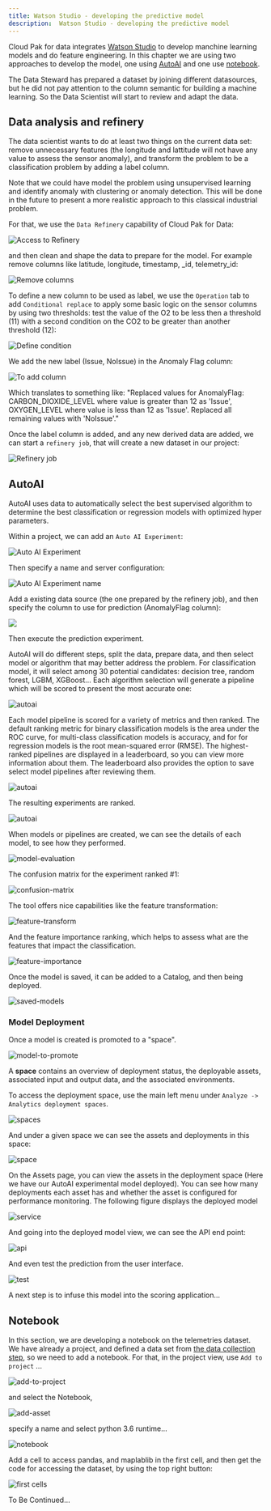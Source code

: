 ```yaml
---
title: Watson Studio - developing the predictive model
description:  Watson Studio - developing the predictive model
---
```


Cloud Pak for data integrates [Watson Studio](https://www.ibm.com/cloud/watson-studio) to develop manchine learning models and do feature engineering. In this chapter we are using two approaches to develop the model, one using [AutoAI](https://www.ibm.com/cloud/watson-studio/autoai) and one use [notebook](#notebook).

The Data Steward has prepared a dataset by joining different datasources, but he did not pay attention to the column semantic for building a machine learning. So the Data Scientist will start to review and adapt the data.


## Data analysis and refinery

The data scientist wants to do at least two things on the current data set: remove unnecessary features (the longitude and lattitude will not have any value to assess the sensor anomaly), and transform the problem to be a classification problem by adding a label column. 

Note that we could have model the problem using unsupervised learning and identify anomaly with clustering or anomaly detection. This will be done in the future to present a more realistic approach to this classical industrial problem.

For that, we use the `Data Refinery` capability of Cloud Pak for Data:

![Access to Refinery](images/access-refine.png)

and then clean and shape the data to prepare for the model. For example remove columns like latitude, longitude, timestamp, _id, telemetry_id:

![Remove columns](images/remove-column.png)

To define a new column to be used as label, we use the `Operation` tab to add `Conditional replace` to apply some basic logic on the sensor columns by using two thresholds: test the value of the O2 to be less then a threshold (11) with a second condition on the CO2 to be greater than another threshold (12):

![Define condition](images/anomaly-flag-1.png)

We add the new label (Issue, NoIssue) in the Anomaly Flag column:

![To add column](images/anomaly-flag-2.png)

Which translates to something like: "Replaced values for AnomalyFlag: CARBON_DIOXIDE_LEVEL where value is greater than 12 as 'Issue', OXYGEN_LEVEL where value is less than 12 as 'Issue'. Replaced all remaining values with 'NoIssue'."

Once the label column is added, and any new derived data are added, we can start a `refinery job`, that will create a new dataset in our project:

![Refinery job](images/refinery-job.png)

## AutoAI

AutoAI uses data to automatically select the best supervised algorithm to determine the best classification or regression models with optimized hyper parameters.

Within a project, we can add an `Auto AI Experiment`:

![Auto AI Experiment](images/autoai-experiment.png)

Then specify a name and server configuration:

![Auto AI Experiment name](images/autoai-experiment-2.png)

Add a existing data source (the one prepared by the refinery job), and then specify the column to use for prediction (AnomalyFlag column):

![](images/autoai-class-column.png)

Then execute the prediction experiment.

AutoAI will do different steps, split the data, prepare data, and then select model or algorithm that may better address the problem. For classification model, it will select among 30 potential candidates: decision tree, random forest, LGBM, XGBoost... Each algorithm selection will generate a pipeline which will be scored to present the most accurate one:

![autoai](images/autoai-1.png)


Each model pipeline is scored for a variety of metrics and then ranked. The default ranking metric for binary classification models is the area under the ROC curve, for multi-class classification models is accuracy, and for for regression models is the root mean-squared error (RMSE). The highest-ranked pipelines are displayed in a leaderboard, so you can view more information about them. The leaderboard also provides the option to save select model pipelines after reviewing them.

![autoai](images/a_Autoai_2.png)

The resulting experiments are ranked.

![autoai](images/autoai-2.png)

When models or pipelines are created, we can see the details of each model, to see how they performed.

![model-evaluation](images/a_model_evaluation_1.png)


The confusion matrix for the experiment ranked #1:

![confusion-matrix](images/confusion-matrix.png)

The tool offers nice capabilities like the feature transformation:

![feature-transform](images/feature-transform.png)

And the feature importance ranking, which helps to assess what are the features that impact the classification.

![feature-importance](images/feature-importance.png)

Once the model is saved, it can be added to a Catalog, and then being deployed.

![saved-models](images/saved-models.png)

### Model Deployment

Once a model is created is promoted to a "space".

![model-to-promote](images/model-to-promote.png)

A **space** contains an overview of deployment status, the deployable assets, associated input and output data, and the associated environments.

To access the deployment space, use the main left menu under `Analyze -> Analytics deployment spaces`.

![spaces](images/spaces.png)

And under a given space we can see the assets and deployments in this space:

![space](images/aspace.png)

On the Assets page, you can view the assets in the deployment space (Here we have our AutoAI experimental model deployed). You can see how many deployments each asset has and whether the asset is configured for performance monitoring. The following figure displays the deployed model

![service](images/online-service.png)

And going into the deployed model view, we can see the API end point:

![api](images/model-api.png)

And even test the prediction from the user interface.

![test](images/test-api.png)

A next step is to infuse this model into the scoring application...

## Notebook

In this section, we are developing a notebook on the telemetries dataset. We have already a project, and defined a data set from [the data collection step](../collect/cp4d-collect-data.md), so we need to add a notebook. For that, in the project view, use `Add to project` ...

![add-to-project](images/add-to-project.png)

and select the Notebook, 

![add-asset](images/add-asset.png)

specify a name and select python 3.6 runtime...

![notebook](images/notebook-1.png)


Add a cell to access pandas, and maplablib in the first cell, and then get the code for accessing the dataset, by using the top right button:

![first cells](images/notebook-2.png)


To Be Continued...
